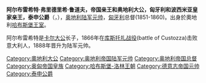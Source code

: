 {{Infobox royalty
| name=阿尔布雷希特大公
| image = Albrecht Austria Teschen 1817 1895 marshal.jpg
| full name = Albrecht Friedrich Rudolf Dominik
| birth_date={{birth date|1817|8|3}}
| birth_place= {{flag|Austrian Empire}}[[維也納|維也納]]
| death_date={{death date and age|1895|2|18|1817|8|3}}
| death_place=[[阿爾科|阿爾科]]
| place of burial=[[皇家墓穴_(維也納)|皇家墓穴]]
| house = [[哈布斯堡-洛林皇朝|哈布斯堡-洛林皇朝]]
| spouse=巴伐利亞的希爾德加德
| issue=符騰堡的菲利普公爵夫人瑪麗亞特麗莎 <br> 卡爾 <br> 馬蒂爾達
| father=[[卡爾大公_(奧地利-特申)|卡爾大公]]
| mother=[[拿騷-威爾堡的亨麗埃特_(1797-1829)|拿騷-威爾堡的亨麗埃塔]]
| succession=泰申公爵
| reign=1847年-1895年
| predecessor=[[卡爾大公_(奧地利-特申)|卡爾大公]]
| successor=[[弗里德里希大公_(捷欣公爵)|弗里德里希大公]]
}}

'''阿尔布雷希特·弗里德里希·鲁道夫，帝国亲王和奥地利大公，匈牙利和波西米亚皇家亲王，泰申公爵'''（{{lang|en|'''Albrecht Friedrich Rudolf, Prince Imperial and Archduke of Austria, Prince Royal of Hungary and Bohemia, Duke of Teschen'''}}，{{bd|1817年|8月3日|1895年|2月18日|catIdx=Albert Of Teschen, Archduke, Duke}}），[[奥地利陆军元帅|奥地利陆军元帅]]，[[匈牙利王国_(1526年－1867年)|匈牙利]]总督(1851-1860)。出身於奧地利[[哈布斯堡王朝|哈布斯堡王室]]。

阿尔布雷希特是[[卡尔大公|卡尔大公]]长子，1866年在[[库斯托扎战役|库斯托扎战役]](battle of Custozza)击败意大利人，1888年晋升为陆军元帅。

{{奧地利帝國陸軍元帥}}
{{德意志帝國元帥}}
{{俄羅斯沙皇國及俄羅斯帝國陸軍元帥}}
{{Authority control}}
{{DEFAULTSORT:Albert Of Teschen, Archduke, Duke}}
[[Category:奧地利大公|Category:奧地利大公]]
[[Category:奥地利帝国陆军元帅|Category:奥地利帝国陆军元帅]]
[[Category:奥地利帝国总督|Category:奥地利帝国总督]]
[[Category:奥匈帝国皇族|Category:奥匈帝国皇族]]
[[Category:哈布斯堡-洛林王朝|Category:哈布斯堡-洛林王朝]]
[[Category:德意志帝国元帅|Category:德意志帝国元帅]]
[[Category:泰申公爵|Category:泰申公爵]]